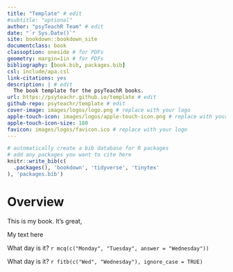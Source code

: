 ```yaml
--- 
title: "Template" # edit
#subtitle: "optional" 
author: "psyTeachR Team" # edit
date: "`r Sys.Date()`"
site: bookdown::bookdown_site
documentclass: book
classoption: oneside # for PDFs
geometry: margin=1in # for PDFs
bibliography: [book.bib, packages.bib]
csl: include/apa.csl
link-citations: yes
description: | # edit
  The book template for the psyTeachR books.
url: https://psyteachr.github.io/template # edit
github-repo: psyteachr/template # edit
cover-image: images/logos/logo.png # replace with your logo
apple-touch-icon: images/logos/apple-touch-icon.png # replace with your logo
apple-touch-icon-size: 180
favicon: images/logos/favicon.ico # replace with your logo
---
```


```r
# automatically create a bib database for R packages
# add any packages you want to cite here
knitr::write_bib(c(
  .packages(), 'bookdown', 'tidyverse', 'tinytex'
), 'packages.bib')

```

# Overview {-}


This is my book. It's great, 

::: {.try data-latex=""}
My text here
:::



What day is it? `r mcq(c("Monday", "Tuesday", answer = "Wednesday"))`

What day is it? `r fitb(c("Wed", "Wednesday"), ignore_case = TRUE)`
